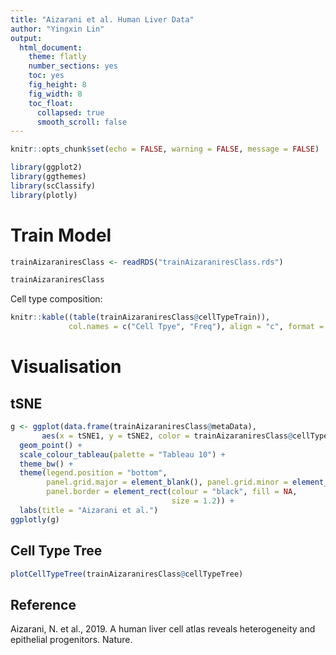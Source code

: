 ```yaml
---
title: "Aizarani et al. Human Liver Data"
author: "Yingxin Lin"
output:
  html_document:
    theme: flatly
    number_sections: yes
    toc: yes
    fig_height: 8
    fig_width: 8
    toc_float:
      collapsed: true
      smooth_scroll: false
---
```


```r
knitr::opts_chunk$set(echo = FALSE, warning = FALSE, message = FALSE)
```

```r
library(ggplot2)
library(ggthemes)
library(scClassify)
library(plotly)
```


# Train Model

```r
trainAizaraniresClass <- readRDS("trainAizaraniresClass.rds")
```


```r
trainAizaraniresClass
```


Cell type composition:

```r
knitr::kable((table(trainAizaraniresClass@cellTypeTrain)), 
             col.names = c("Cell Tpye", "Freq"), align = "c", format = "markdown")
```



# Visualisation

## tSNE
```r

g <- ggplot(data.frame(trainAizaraniresClass@metaData), 
       aes(x = tSNE1, y = tSNE2, color = trainAizaraniresClass@cellTypeTrain)) +
  geom_point() +
  scale_colour_tableau(palette = "Tableau 10") +
  theme_bw() +
  theme(legend.position = "bottom",
        panel.grid.major = element_blank(), panel.grid.minor = element_blank(),
        panel.border = element_rect(colour = "black", fill = NA, 
                                    size = 1.2)) +
  labs(title = "Aizarani et al.")
ggplotly(g)
```


## Cell Type Tree

```r
plotCellTypeTree(trainAizaraniresClass@cellTypeTree)
```

## Reference

Aizarani, N. et al., 2019. A human liver cell atlas reveals heterogeneity and epithelial progenitors. Nature.
